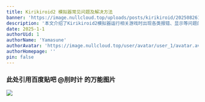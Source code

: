 ```yaml
---
title: Kirikiroid2 模拟器常见问题及解决方法
banner: 'https://image.nullcloud.top/uploads/posts/kirikiroid/202508261726.avif'
description: '本文介绍了Kirikiroid2模拟器运行相关游戏时出现各类报错、显示等问题的解决方法，涵盖重新解压、补丁处理、资源替换等多种应对策略'
date: 2025-1-1
authorUid: 1
authorName: 'Yamasune'
authorAvatar: 'https://image.nullcloud.top/user/avatar/user_1/avatar.avif'
authorHomepage: ''
pin: false
---
```



### 此处引用百度贴吧 @刖时计 的万能图片

![](https://image.nullcloud.top/uploads/posts/kirikiroid/202508261726.avif)
